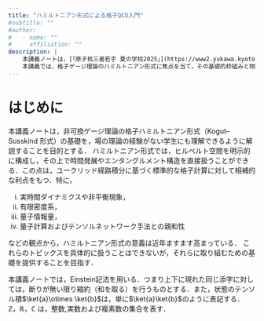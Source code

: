 ```yaml
---
title: "ハミルトニアン形式による格子QCD入門"
#subtitle: ""
#author:
#   - name: ""
#     affiliation: ""
description: |
    本講義ノートは，[「原子核三者若手 夏の学校2025」](https://www2.yukawa.kyoto-u.ac.jp/~sansha.wakate/school2025/) における講義「ハミルトニアン形式による格子ゲージ理論入門」のノートである．
    本講義では，格子ゲージ理論のハミルトニアン形式に焦点を当て，その基礎的枠組みと物理的意味を解説する．
---
```


<!-- ::: {.callout-tip collapse="true"}
### クリックで開閉
ここに折りたたみの中身を書きます。
::: -->

# はじめに

本講義ノートは，非可換ゲージ理論の格子ハミルトニアン形式（Kogut--Susskind 形式）の基礎を，場の理論の経験がない学生にも理解できるように解説することを目的とする．
ハミルトニアン形式では，ヒルベルト空間を明示的に構成し，その上で時間発展やエンタングルメント構造を直接扱うことができる．この点は，ユークリッド経路積分に基づく標準的な格子計算に対して相補的な利点をもつ．特に，

(i) 実時間ダイナミクスや非平衡現象，
(ii) 有限密度系，
(iii) 量子情報量，
(iv) 量子計算およびテンソルネットワーク手法との親和性

などの観点から，ハミルトニアン形式の意義は近年ますます高まっている．
これらのトピックスを具体的に扱うことはできないが，それらに取り組むための基礎を提供することを目指す．
<!-- 
ハミルトニアン形式では，ヒルベルト空間とその上の物理状態を扱う．
ゲージ理論の物理的状態はゲージ不変な状態である．つまり，物理状態はGaussの拘束条件（Gauss's law constraint）を満たす必要がある．連続場の理論では，一般にこの拘束条件を解くのは困難であるが，格子上では形式的に拘束条件を解くことが可能となる．この拘束条件を満たす状態は，ストリングネットやスピンネットワークと呼ばれる．
ストリングネット間の演算はトポロジカル秩序相を記述する代数的構造(modular tensor category)を満たすことが知られている．
ストリングネットの基底を用いることで、ゲージ不変なヒルベルト空間を明示的に構成することができる．さらに，この基底におけるハミルトニアンの作用は，電場項を加えたストリングネット模型のハミルトニアンとなる．
本講義では，格子上(より一般的にグラフ上)でのゲージ理論の定式化から出発し，それを変形，正則化していくことでスピン模型であるストリングネット模型に帰着する過程を示す．スピン模型による記述を通じて，量子コンピュータやテンソルネットワークを用いた手法が適用しやすくなることが期待される． -->

本講義ノートでは，Einstein記法を用いる．つまり上下に現れた同じ添字に対しては，断りが無い限り縮約（和を取る）を行うものとする．また，状態のテンソル積$\ket{a}\otimes \ket{b}$は，単に$\ket{a}\ket{b}$のように表記する．
$\mathbb{Z}$，$\mathbb{R}$，$\mathbb{C}$ は，整数,実数および複素数の集合を表す．